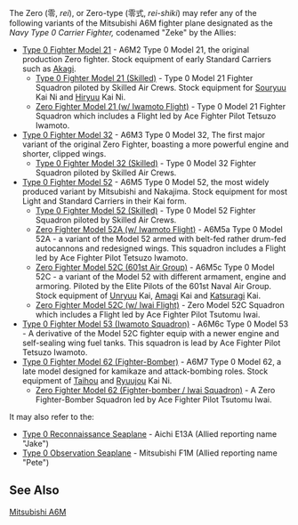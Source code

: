 The Zero (零, ''rei''), or Zero-type (零式, ''rei-shiki'') may refer any of the following variants of the Mitsubishi A6M fighter plane designated as the ''Navy Type 0 Carrier Fighter,'' codenamed "Zeke" by the Allies:
* [[Type 21 Zero Fighter|Type 0 Fighter Model 21]] - A6M2 Type 0 Model 21, the original production Zero fighter. Stock equipment of early Standard Carriers such as [[Akagi]].
** [[Type 0 Fighter Model 21 (Skilled)]] - Type 0 Model 21 Fighter Squadron piloted by Skilled Air Crews. Stock equipment for [[Souryuu]] Kai Ni and [[Hiryuu]] Kai Ni.
** [[Zero Fighter Model 21 (w/ Iwamoto Flight)]] - Type 0 Model 21 Fighter Squadron which includes a Flight led by Ace Fighter Pilot Tetsuzo Iwamoto.
* [[Type 0 Fighter Model 32]] - A6M3 Type 0 Model 32, The first major variant of the original Zero Fighter, boasting a more powerful engine and shorter, clipped wings.
** [[Type 0 Fighter Model 32 (Skilled)]] - Type 0 Model 32 Fighter Squadron piloted by Skilled Air Crews.
* [[Type 52 Zero Fighter|Type 0 Fighter Model 52]] - A6M5 Type 0 Model 52, the most widely produced variant by Mitsubishi and Nakajima. Stock equipment for most Light and Standard Carriers in their Kai form.
** [[Type 0 Fighter Model 52 (Skilled)]] - Type 0 Model 52 Fighter Squadron piloted by Skilled Air Crews.
** [[Zero Fighter Model 52A (w/ Iwamoto Flight)]] - A6M5a Type 0 Model 52A - a variant of the Model 52 armed with belt-fed rather drum-fed autocannons and redesigned wings. This squadron includes a Flight led by Ace Fighter Pilot Tetsuzo Iwamoto.
** [[Zero Fighter Type 52 Type C (601 Air Group)|Zero Fighter Model 52C (601st Air Group)]] - A6M5c Type 0 Model 52C - a variant of the Model 52 with different armament, engine and armoring. Piloted by the Elite Pilots of the 601st Naval Air Group. Stock equipment of [[Unryuu]] Kai, [[Amagi]] Kai and [http://kancolle.wikia.com/wiki/Katsuragi Katsuragi] Kai.
** [[Zero Fighter Model 52C (w/ Iwai Flight)]] - Zero Model 52C Squadron which includes a Flight led by Ace Fighter Pilot Tsutomu Iwai.
* [[Type 0 Fighter Model 53 (Iwamoto Squadron)]] - A6M6c Type 0 Model 53 - A derivative of the Model 52C fighter equip with a newer engine and self-sealing wing fuel tanks. This squadron is lead by Ace Fighter Pilot Tetsuzo Iwamoto.
* [[Type 62 Zero Fighter-bomber|Type 0 Fighter Model 62 (Fighter-Bomber)]] - A6M7 Type 0 Model 62, a late model designed for kamikaze and attack-bombing roles. Stock equipment of [[Taihou]] and [[Ryuujou]] Kai Ni.
** [[Zero Fighter Model 62 (Fighter-bomber / Iwai Squadron)]] - A Zero Fighter-Bomber Squadron led by Ace Fighter Pilot Tsutomu Iwai.

It may also refer to the:
* [[Type 0 Recon Seaplane|Type 0 Reconnaissance Seaplane]] - Aichi E13A (Allied reporting name "Jake")
* [[Type 0 Observation Seaplane]] - Mitsubishi F1M (Allied reporting name "Pete")
==See Also==
[[wikipedia:Mitsubishi A6M|Mitsubishi A6M]]
{{Equipmentlist}}